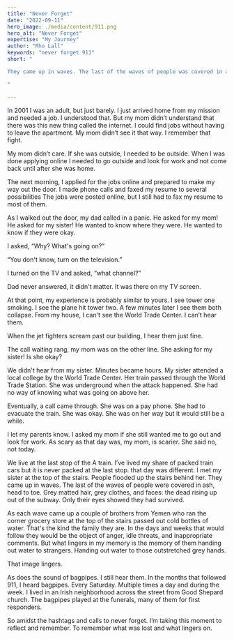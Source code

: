 ```yaml
---
title: "Never Forget"
date: "2022-09-11"
hero_image: ./media/content/911.png
hero_alt: "Never Forget"
expertise: "My Journey"
author: "Rho Lall"
keywords: "never forget 911"
short: "

They came up in waves. The last of the waves of people was covered in ash, head to toe. Grey matted hair, grey clothes and faces: the dead rising up out of the subway. Only thier eyes showed they had survived.

"

---
```

In 2001 I was an adult, but just barely. I just arrived home from my mission and needed a job. I understood that. But my mom didn’t understand that there was this new thing called the internet. I could find jobs without having to leave the apartment. My mom didn’t see it that way. I remember that fight.

My mom didn’t care. If she was outside, I needed to be outside. When I was done applying online I needed to go outside and look for work and not come back until after she was home.

The next morning, I applied for the jobs online and prepared to make my way out the door. I made phone calls and faxed my resume to several possibilities The jobs were posted online, but I still had to fax my resume to most of them.

As I walked out the door, my dad called in a panic. He asked for my mom! He asked for my sister! He wanted to know where they were. He wanted to know if they were okay.

I asked, “Why? What's going on?”

“You don't know, turn on the television.”

I turned on the TV and asked, “what channel?”

Dad never answered, it didn't matter. It was there on my TV screen.

At that point, my experience is probably similar to yours. I see tower one smoking. I see the plane hit tower two. A few minutes later I see them both collapse. From my house, I can't see the World Trade Center. I can’t hear them.

When the jet fighters scream past our building, I hear them just fine.

The call waiting rang, my mom was on the other line. She asking for my sister! Is she okay?

We didn't hear from my sister. Minutes became hours. My sister attended a local college by the World Trade Center. Her train passed through the World Trade Station. She was underground when the attack happened. She had no way of knowing what was going on above her.



Eventually, a call came through. She was on a pay phone. She had to evacuate the train. She was okay. She was on her way but it would still be a while.

I let my parents know. I asked my mom if she still wanted me to go out and look for work. As scary as that day was, my mom, is scarier. She said no, not today.

We live at the last stop of the A train. I’ve lived my share of packed train cars but it is never packed at the last stop. that day was different. I met my sister at the top of the stairs. People flooded up the stairs behind her. They came up in waves. The last of the waves of people were covered in ash, head to toe. Grey matted hair, grey clothes, and faces: the dead rising up out of the subway. Only their eyes showed they had survived.

As each wave came up a couple of brothers from Yemen who ran the corner grocery store at the top of the stairs passed out cold bottles of water. That's the kind the family they are. In the days and weeks that would follow they would be the object of anger, idle threats, and inappropriate comments. But what lingers in my memory is the memory of them handing out water to strangers. Handing out water to those outstretched grey hands.

That image lingers.

As does the sound of bagpipes. I still hear them. In the months that followed 911, I heard bagpipes. Every Saturday. Multiple times a day and during the week. I lived in an Irish neighborhood across the street from Good Shepard church. The bagpipes played at the funerals, many of them for first responders.

So amidst the hashtags and calls to never forget. I’m taking this moment to reflect and remember. To remember what was lost and what lingers on.


